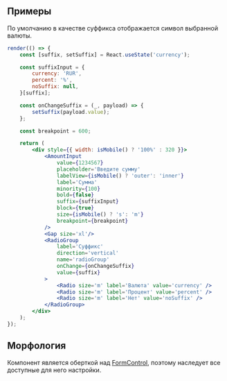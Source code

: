 ## Примеры

По умолчанию в качестве суффикса отображается символ выбранной валюты.

```jsx live
render(() => {
    const [suffix, setSuffix] = React.useState('currency');

    const suffixInput = {
        currency: 'RUR',
        percent: '%',
        noSuffix: null,
    }[suffix];

    const onChangeSuffix = (_, payload) => {
        setSuffix(payload.value);
    };

    const breakpoint = 600;

    return (
        <div style={{ width: isMobile() ? '100%' : 320 }}>
            <AmountInput 
                value={1234567} 
                placeholder='Введите сумму'
                labelView={isMobile() ? 'outer': 'inner'}
                label='Сумма' 
                minority={100} 
                bold={false} 
                suffix={suffixInput}
                block={true}
                size={isMobile() ? 's': 'm'}
                breakpoint={breakpoint}
            />
            <Gap size='xl'/>
            <RadioGroup
                label='Суффикс'
                direction='vertical'
                name='radioGroup'
                onChange={onChangeSuffix}
                value={suffix}
            >
                <Radio size='m' label='Валюта' value='currency' />
                <Radio size='m' label='Процент' value='percent' />
                <Radio size='m' label='Нет' value='noSuffix' />
            </RadioGroup>
        </div>
    );
});
```

## Морфология

Компонент является оберткой над [FormControl](?path=/docs/formcontrol--docs), поэтому наследует все доступные для него настройки.
